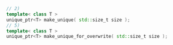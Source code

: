 ```cpp
// 2)
template< class T >
unique_ptr<T> make_unique( std::size_t size );
// 5)
template< class T >
unique_ptr<T> make_unique_for_overwrite( std::size_t size );
```